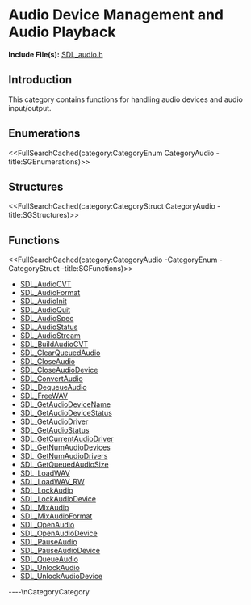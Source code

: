 
= Audio Device Management and Audio Playback =

'''Include File(s):'''  [http://hg.libsdl.org/SDL/file/default/include/SDL_audio.h SDL_audio.h]


== Introduction ==

This category contains functions for handling audio devices and audio input/output.

== Enumerations ==
<<FullSearchCached(category:CategoryEnum CategoryAudio -title:SGEnumerations)>>

== Structures ==
<<FullSearchCached(category:CategoryStruct CategoryAudio -title:SGStructures)>>

== Functions ==
<<FullSearchCached(category:CategoryAudio -CategoryEnum -CategoryStruct -title:SGFunctions)>>

<!-- BEGIN CATEGORY LIST -->
* [[SDL_AudioCVT]]
* [[SDL_AudioFormat]]
* [[SDL_AudioInit]]
* [[SDL_AudioQuit]]
* [[SDL_AudioSpec]]
* [[SDL_AudioStatus]]
* [[SDL_AudioStream]]
* [[SDL_BuildAudioCVT]]
* [[SDL_ClearQueuedAudio]]
* [[SDL_CloseAudio]]
* [[SDL_CloseAudioDevice]]
* [[SDL_ConvertAudio]]
* [[SDL_DequeueAudio]]
* [[SDL_FreeWAV]]
* [[SDL_GetAudioDeviceName]]
* [[SDL_GetAudioDeviceStatus]]
* [[SDL_GetAudioDriver]]
* [[SDL_GetAudioStatus]]
* [[SDL_GetCurrentAudioDriver]]
* [[SDL_GetNumAudioDevices]]
* [[SDL_GetNumAudioDrivers]]
* [[SDL_GetQueuedAudioSize]]
* [[SDL_LoadWAV]]
* [[SDL_LoadWAV_RW]]
* [[SDL_LockAudio]]
* [[SDL_LockAudioDevice]]
* [[SDL_MixAudio]]
* [[SDL_MixAudioFormat]]
* [[SDL_OpenAudio]]
* [[SDL_OpenAudioDevice]]
* [[SDL_PauseAudio]]
* [[SDL_PauseAudioDevice]]
* [[SDL_QueueAudio]]
* [[SDL_UnlockAudio]]
* [[SDL_UnlockAudioDevice]]
<!-- END CATEGORY LIST -->
----\nCategoryCategory

